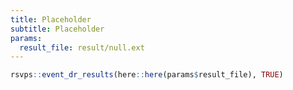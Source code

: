 ```yaml
---
title: Placeholder
subtitle: Placeholder
params:
  result_file: result/null.ext
---
```


::: column-page
```r
rsvps::event_dr_results(here::here(params$result_file), TRUE)
```
:::
